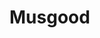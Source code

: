 
# Musgood

<ProjectDetails
  region="Stormlands"
  house="House Musgood"
  type="Tower"
  status="In Progress"
  warp="/warp musgood"
  projectLead="Hgkoolaid"
  dateStarted="September 4, 2016"
  dateCompleted="Invalid Date"
/>
